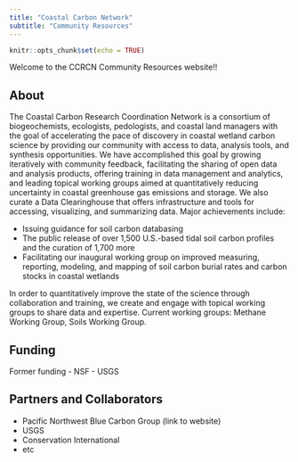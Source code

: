 ```yaml
---
title: "Coastal Carbon Network"
subtitle: "Community Resources"
---
```


```r
knitr::opts_chunk$set(echo = TRUE)
```

Welcome to the CCRCN Community Resources website!!

## About

The Coastal Carbon Research Coordination Network is a consortium of biogeochemists, ecologists, pedologists, and coastal land managers with the goal of accelerating the pace of discovery in coastal wetland carbon science by providing our community with access to data, analysis tools, and synthesis opportunities. We have accomplished this goal by growing iteratively with community feedback, facilitating the sharing of open data and analysis products, offering training in data management and analytics, and leading topical working groups aimed at quantitatively reducing uncertainty in coastal greenhouse gas emissions and storage. We also curate a Data Clearinghouse that offers infrastructure and tools for accessing, visualizing, and summarizing data. Major achievements include:

- Issuing guidance for soil carbon databasing
- The public release of over 1,500 U.S.-based tidal soil carbon profiles and the curation of 1,700 more
- Facilitating our inaugural working group on improved measuring, reporting, modeling, and mapping of soil carbon burial rates and carbon stocks in coastal wetlands

In order to quantitatively improve the state of the science through collaboration and training, we create and engage with topical working groups to share data and expertise. Current working groups: Methane Working Group, Soils Working Group.

## Funding

Former funding
- NSF
- USGS

## Partners and Collaborators

- Pacific Northwest Blue Carbon Group (link to website)
- USGS
- Conservation International
- etc



